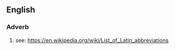 ==English==

===Adverb===
{{en-adv|-}}

#  see: https://en.wikipedia.org/wiki/List_of_Latin_abbreviations
